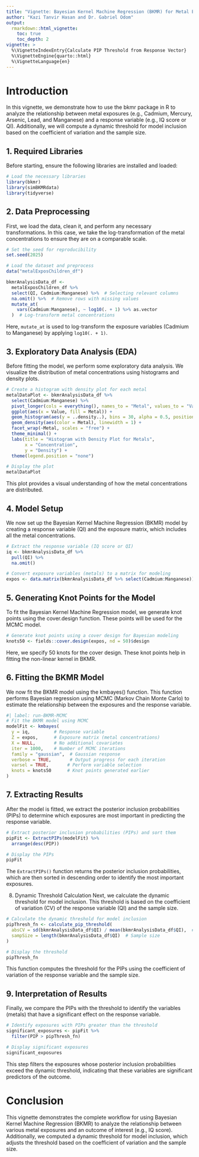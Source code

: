 ```yaml
---
title: "Vignette: Bayesian Kernel Machine Regression (BKMR) for Metal Exposure Analysis with Dynamic Threshold Function"
author: "Kazi Tanvir Hasan and Dr. Gabriel Odom"
output: 
  rmarkdown::html_vignette:
    toc: true
    toc_depth: 2
vignette: >
  %\VignetteIndexEntry{Calculate PIP Threshold from Response Vector}
  %\VignetteEngine{quarto::html}
  %\VignetteLanguage{en}
---
```




# Introduction
In this vignette, we demonstrate how to use the bkmr package in R to analyze the relationship between metal exposures (e.g., Cadmium, Mercury, Arsenic, Lead, and Manganese) and a response variable (e.g., IQ score or QI). Additionally, we will compute a dynamic threshold for model inclusion based on the coefficient of variation and the sample size.


## 1. Required Libraries
Before starting, ensure the following libraries are installed and loaded:

```r
# Load the necessary libraries
library(bkmr)
library(simBKMRdata)
library(tidyverse)
```

## 2. Data Preprocessing
First, we load the data, clean it, and perform any necessary transformations. In this case, we take the log-transformation of the metal concentrations to ensure they are on a comparable scale.

```r
# Set the seed for reproducibility
set.seed(2025)

# Load the dataset and preprocess
data("metalExposChildren_df")

bkmrAnalysisData_df <- 
  metalExposChildren_df %>%
  select(QI, Cadmium:Manganese) %>%  # Selecting relevant columns
  na.omit() %>%  # Remove rows with missing values
  mutate_at(
    vars(Cadmium:Manganese), ~ log10(. + 1) %>% as.vector
  )  # Log-transform metal concentrations
```

Here, `mutate_at` is used to log-transform the exposure variables (Cadmium to Manganese) by applying `log10(. + 1)`.


## 3. Exploratory Data Analysis (EDA)
Before fitting the model, we perform some exploratory data analysis. We visualize the distribution of metal concentrations using histograms and density plots.

```r
# Create a histogram with density plot for each metal
metalDataPlot <- bkmrAnalysisData_df %>%
  select(Cadmium:Manganese) %>%
  pivot_longer(cols = everything(), names_to = "Metal", values_to = "Value") %>%
  ggplot(aes(x = Value, fill = Metal)) + 
  geom_histogram(aes(y = ..density..), bins = 30, alpha = 0.5, position = "identity") + 
  geom_density(aes(color = Metal), linewidth = 1) + 
  facet_wrap(~Metal, scales = "free") + 
  theme_minimal() + 
  labs(title = "Histogram with Density Plot for Metals", 
       x = "Concentration", 
       y = "Density") + 
  theme(legend.position = "none")

# Display the plot
metalDataPlot
```

This plot provides a visual understanding of how the metal concentrations are distributed.


## 4. Model Setup
We now set up the Bayesian Kernel Machine Regression (BKMR) model by creating a response variable (QI) and the exposure matrix, which includes all the metal concentrations.

```r
# Extract the response variable (IQ score or QI)
iq <- bkmrAnalysisData_df %>%
  pull(QI) %>%
  na.omit()

# Convert exposure variables (metals) to a matrix for modeling
expos <- data.matrix(bkmrAnalysisData_df %>% select(Cadmium:Manganese))
```


## 5. Generating Knot Points for the Model
To fit the Bayesian Kernel Machine Regression model, we generate knot points using the cover.design function. These points will be used for the MCMC model.

```r
# Generate knot points using a cover design for Bayesian modeling
knots50 <- fields::cover.design(expos, nd = 50)$design
```

Here, we specify 50 knots for the cover design. These knot points help in fitting the non-linear kernel in BKMR.


## 6. Fitting the BKMR Model
We now fit the BKMR model using the kmbayes() function. This function performs Bayesian regression using MCMC (Markov Chain Monte Carlo) to estimate the relationship between the exposures and the response variable.

```r
#| label: run-BKMR-MCMC
# Fit the BKMR model using MCMC
modelFit <- kmbayes(
  y = iq,         # Response variable
  Z = expos,      # Exposure matrix (metal concentrations)
  X = NULL,       # No additional covariates
  iter = 1000,    # Number of MCMC iterations
  family = "gaussian",  # Gaussian response
  verbose = TRUE,       # Output progress for each iteration
  varsel = TRUE,       # Perform variable selection
  knots = knots50      # Knot points generated earlier
)
```


## 7. Extracting Results
After the model is fitted, we extract the posterior inclusion probabilities (PIPs) to determine which exposures are most important in predicting the response variable.

```r
# Extract posterior inclusion probabilities (PIPs) and sort them
pipFit <- ExtractPIPs(modelFit) %>%
  arrange(desc(PIP))

# Display the PIPs
pipFit
```

The `ExtractPIPs()` function returns the posterior inclusion probabilities, which are then sorted in descending order to identify the most important exposures.

8. Dynamic Threshold Calculation
Next, we calculate the dynamic threshold for model inclusion. This threshold is based on the coefficient of variation (CV) of the response variable (QI) and the sample size.

```r
# Calculate the dynamic threshold for model inclusion
pipThresh_fn <- calculate_pip_threshold(
  absCV = sd(bkmrAnalysisData_df$QI) / mean(bkmrAnalysisData_df$QI),  # Coefficient of variation
  sampSize = length(bkmrAnalysisData_df$QI)  # Sample size
)

# Display the threshold
pipThresh_fn
```

This function computes the threshold for the PIPs using the coefficient of variation of the response variable and the sample size.


## 9. Interpretation of Results
Finally, we compare the PIPs with the threshold to identify the variables (metals) that have a significant effect on the response variable.

```r
# Identify exposures with PIPs greater than the threshold
significant_exposures <- pipFit %>%
  filter(PIP > pipThresh_fn)

# Display significant exposures
significant_exposures
```

This step filters the exposures whose posterior inclusion probabilities exceed the dynamic threshold, indicating that these variables are significant predictors of the outcome.



# Conclusion
This vignette demonstrates the complete workflow for using Bayesian Kernel Machine Regression (BKMR) to analyze the relationship between various metal exposures and an outcome of interest (e.g., IQ score). Additionally, we computed a dynamic threshold for model inclusion, which adjusts the threshold based on the coefficient of variation and the sample size.
